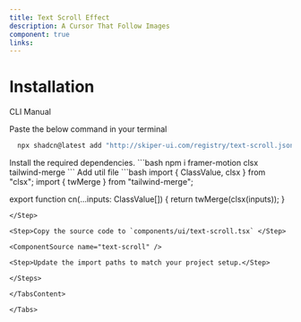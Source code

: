 ```yaml
---
title: Text Scroll Effect
description: A Cursor That Follow Images
component: true
links:
---
```


<ComponentPreview
  name="text-scroll-demo"
  className="[&_.preview>[data-orientation=vertical]]:sm:max-w-[70%]"
  description="All variations"
/>

# Installation

<Tabs defaultValue="cli">

<TabsList>
  <TabsTrigger value="cli">CLI</TabsTrigger>
  <TabsTrigger value="manual">Manual</TabsTrigger>
</TabsList>


<TabsContent value="cli">

<Steps>

<Step>

Paste the below command in your terminal

```bash
  npx shadcn@latest add "http://skiper-ui.com/registry/text-scroll.json"
```

</Step>


</Steps>

</TabsContent>

<TabsContent value="manual">

<Steps>

<Step>
Install the required dependencies.
```bash
  npm i framer-motion clsx tailwind-merge
```
</Step>
<Step>
Add util file
```bash
import { ClassValue, clsx } from "clsx";
import { twMerge } from "tailwind-merge";
 
export function cn(...inputs: ClassValue[]) {
  return twMerge(clsx(inputs));
}
```
</Step>

<Step>Copy the source code to `components/ui/text-scroll.tsx` </Step>

<ComponentSource name="text-scroll" />

<Step>Update the import paths to match your project setup.</Step>

</Steps>

</TabsContent>

</Tabs>
